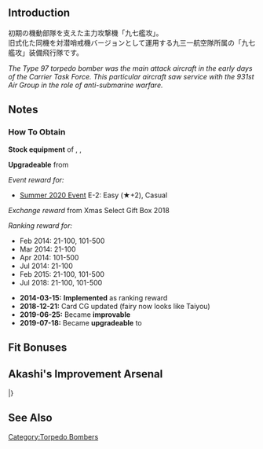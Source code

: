 {{EquipmentInfo|82}}

==Introduction==
初期の機動部隊を支えた主力攻撃機「九七艦攻」。<br>
旧式化た同機を対潜哨戒機バージョンとして運用する九三一航空隊所属の「九七艦攻」装備飛行隊です。

''The Type 97 torpedo bomber was the main attack aircraft in the early days of the Carrier Task Force. This particular aircraft saw service with the 931st Air Group in the role of anti-submarine warfare.''

==Notes==
<div class="mw-collapsible"><h3>How To Obtain</h3>
<div class="mw-collapsible-content">
'''Stock equipment''' of {{Ship/Link|Ryuuhou Kai}}, {{Ship/Link|Shinyou Kai}}, {{Ship/Link|Taiyou Kai}}

'''Upgradeable''' from {{Equipment/Link|Type 97 Torpedo Bomber}}

''Event reward for:''
* [[Summer 2020 Event]] E-2: Easy (★+2), Casual

''Exchange reward'' from Xmas Select Gift Box 2018

''Ranking reward for:''
* Feb 2014: 21-100, 101-500
* Mar 2014: 21-100
* Apr 2014: 101-500
* Jul 2014: 21-100
* Feb 2015: 21-100, 101-500
* Jul 2018: 21-100, 101-500

</div></div>


<div class="mw-collapsible><h3>Updates History</h3>
<div class="mw-collapsible-content>
* '''2014-03-15:''' '''Implemented''' as ranking reward
* '''2018-12-21:''' Card CG updated (fairy now looks like Taiyou)
* '''2019-06-25:''' Became '''improvable'''
* '''2019-07-18:''' Became '''upgradeable''' to {{Equipment/Link|Prototype Type 97 Torpedo Bomber Kai No. 3 Model E (w/ Type 6 Airborne Radar Kai)}}
</div></div>

==Fit Bonuses==
{{:Type 97 Torpedo Bomber (931 Air Group)/Bonuses}}

== Akashi's Improvement Arsenal ==
{{AkashiWorkshop}}
{{AkashiWorkshopLine
| Name = {{PAGENAME}}
| ItemType = BluePlane
| Fuel = 220
| Ammo = 360
| Steel = 0
| Baux = 390
|Mats0-5 = 6/7
|Mats6-9 = 7/9
|Mats10 = 15/30
|Screws0-5 = 3/4
|Screws6-9 = 4/6
|Screws10 = 7/13
|EquipConsume0-5 = 2x{{BluePlane|Type 97 Torpedo Bomber}}
|EquipConsume6-9 = 2x{{Seaplane|Type 0 Recon Seaplane}}
|EquipConsume10 = 1x{{Radar|Type 13 Air RADAR Kai}}<br>1x{{AvMat}}
| Sun = &nbsp;<br>S
| Mon = K<br>&nbsp;
| Tue = K<br>&nbsp;
| Wed = K<br>&nbsp;
| Thu = K<br>S
| Fri = &nbsp;<br>S
| Sat = &nbsp;<br>S
| 2ndShip = [[Kasuga Maru]] <small>(and upgrades)</small><br>[[Shinyou]] <small>(and upgrades)</small>
| Notes =  Upgrades to [[Prototype Type 97 Torpedo Bomber Kai No. 3 Model E (w/ Type 6 Airborne Radar Kai)]].
}}
|}

==See Also==
{{Equipmentlist}}
[[Category:Torpedo Bombers]]